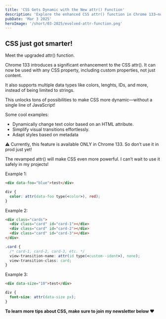 ```yaml
---
title: 'CSS Gets Dynamic with the New attr() Function'
description: 'Explore the enhanced CSS attr() function in Chrome 133—now supporting all properties and data types for more dynamic, JS-free styling possibilities.'
pubDate: 'Mar 3 2025'
heroImage: '/short/03-2025/evolved-attr-function.png'
---
```



<Picture
  src="/short/03-2025/evolved-attr-function.png"
  alt="New attr() function in CSS"
  width="600"
  height="800"
  style="margin: 2em auto 1em auto; display: block; border: 4px solid var(--border)"
/>

## CSS just got smarter!

Meet the upgraded attr() function.

Chrome 133 introduces a significant enhancement to the CSS attr().
It can now be used with any CSS property, including custom properties, not just content.

It also supports multiple data types like colors, lenghts, IDs, and more, instead of being limited to strings.

This unlocks tons of possibilities to make CSS more dynamic—without a single line of JavaScript!

Some cool examples:

- Dynamically change text color based on an HTML attribute.
- Simplify visual transitions effortlessly.
- Adapt styles based on metadata

⚠️ Currently, this feature is available ONLY in Chrome 133.
So don’t use it in prod just yet!

The revamped attr() will make CSS even more powerful.
I can’t wait to use it safely in my projects!

Example 1:

```html
<div data-foo="blue">test</div>
```

```css
div {
  color: attr(data-foo type(<color>), red);
}
```

Example 2:

```html
<div class="cards">
  <div class="card" id="card-1"></div>
  <div class="card" id="card-2"></div>
  <div class="card" id="card-3"></div>
</div>
```

```css
.card {
  /* card-1, card-2, card-3, etc. */
  view-transition-name: attr(id type(<custom--ident>), none);
  view-transition-class: card;
}
```

Example 3:

```html
<div data-size="10">test</div>
```

```css
div {
  font-size: attr(data-size px);
}
```

**To learn more tips about CSS, make sure to join my newsletter below ❤️**
